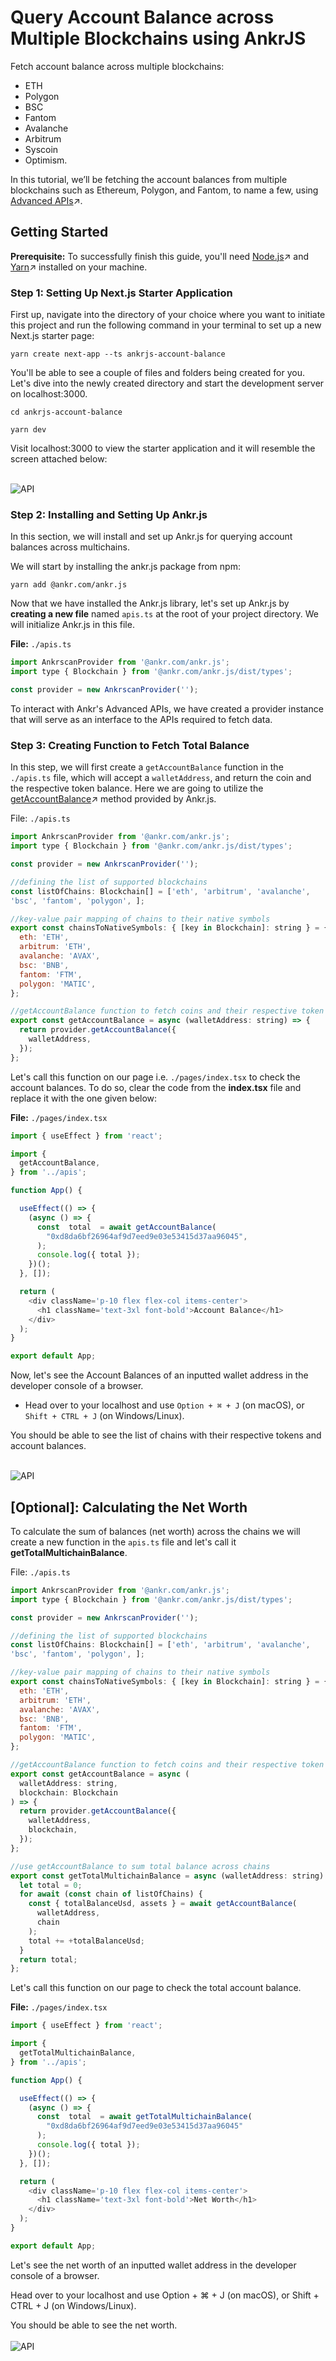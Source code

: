 # Query Account Balance across Multiple Blockchains using AnkrJS

Fetch account balance across multiple blockchains:

- ETH
- Polygon
- BSC
- Fantom
- Avalanche
- Arbitrum 
- Syscoin 
- Optimism.

In this tutorial, we’ll be fetching the account balances from multiple blockchains such as Ethereum, Polygon, and Fantom, to name a few, using [Advanced APIs](https://www.ankr.com/advanced-api/)↗.

## Getting Started

**Prerequisite:** To successfully finish this guide, you'll need [Node.js](https://nodejs.org/en/)↗ and [Yarn](https://yarnpkg.com/)↗ installed on your machine.

### Step 1: Setting Up Next.js Starter Application
First up, navigate into the directory of your choice where you want to initiate this project and run the following command in your terminal to set up a new Next.js starter page:

```
yarn create next-app --ts ankrjs-account-balance
```

You'll be able to see a couple of files and folders being created for you. Let's dive into the newly created directory and start the development server on localhost:3000.

```
cd ankrjs-account-balance
```
```
yarn dev
```

Visit localhost:3000 to view the starter application and it will resemble the screen attached below: 
<br></br>

<img src="/docs/build/nextjs.png" alt="API" class="responsive-pic"  />


### Step 2: Installing and Setting Up Ankr.js

In this section, we will install and set up Ankr.js for querying account balances across multichains.

We will start by installing the ankr.js package from npm:

```
yarn add @ankr.com/ankr.js
```

Now that we have installed the Ankr.js library, let's set up Ankr.js by **creating a new file** named `apis.ts` at the root of your project directory. We will initialize Ankr.js in this file.

**File:** `./apis.ts`
```javascript
import AnkrscanProvider from '@ankr.com/ankr.js';
import type { Blockchain } from '@ankr.com/ankr.js/dist/types';

const provider = new AnkrscanProvider('');

```
To interact with Ankr's Advanced APIs, we have created a provider instance that will serve as an interface to the APIs required to fetch data.


### Step 3: Creating Function to Fetch Total Balance

In this step, we will first create a `getAccountBalance` function in the `./apis.ts` file, which will accept a `walletAddress`, and return the coin and the respective token balance. Here we are going to utilize the [getAccountBalance](https://documenter.getpostman.com/view/19024547/UVsEVUGQ#74b5cc68-fba2-415c-a53b-28c08818f970)↗ method provided by Ankr.js. 

File: `./apis.ts`

```javascript
import AnkrscanProvider from '@ankr.com/ankr.js';
import type { Blockchain } from '@ankr.com/ankr.js/dist/types';

const provider = new AnkrscanProvider('');

//defining the list of supported blockchains
const listOfChains: Blockchain[] = ['eth', 'arbitrum', 'avalanche', 
'bsc', 'fantom', 'polygon', ];

//key-value pair mapping of chains to their native symbols
export const chainsToNativeSymbols: { [key in Blockchain]: string } = {
  eth: 'ETH',
  arbitrum: 'ETH',
  avalanche: 'AVAX',
  bsc: 'BNB',
  fantom: 'FTM',
  polygon: 'MATIC',
};

//getAccountBalance function to fetch coins and their respective token balances
export const getAccountBalance = async (walletAddress: string) => {
  return provider.getAccountBalance({
    walletAddress,
  });
};

```

Let's call this function on our page i.e. `./pages/index.tsx` to check the account balances. To do so, clear the code from the **index.tsx** file and replace it with the one given below:

**File:** `./pages/index.tsx`

```javascript
import { useEffect } from 'react';

import {
  getAccountBalance,
} from '../apis';

function App() {

  useEffect(() => {
    (async () => {
      const  total  = await getAccountBalance(
        "0xd8da6bf26964af9d7eed9e03e53415d37aa96045",
      );
      console.log({ total });
    })();
  }, []);

  return (
    <div className='p-10 flex flex-col items-center'>
      <h1 className='text-3xl font-bold'>Account Balance</h1>
    </div>
  );
}

export default App;

```

Now, let's see the Account Balances of an inputted wallet address in the developer console of a browser. 

- Head over to your localhost and use `Option + ⌘ + J` (on macOS), or `Shift + CTRL + J` (on Windows/Linux). 

You should be able to see the list of chains with their respective tokens and account balances. 
<br></br>

<img src="/docs/build/accbalance.png" alt="API" class="responsive-pic"  />


## [Optional]: Calculating the Net Worth

To calculate the sum of balances (net worth) across the chains we will create a new function in the `apis.ts` file and let's call it **getTotalMultichainBalance**.

File: `./apis.ts`

```javascript
import AnkrscanProvider from '@ankr.com/ankr.js';
import type { Blockchain } from '@ankr.com/ankr.js/dist/types';

const provider = new AnkrscanProvider('');

//defining the list of supported blockchains
const listOfChains: Blockchain[] = ['eth', 'arbitrum', 'avalanche', 
'bsc', 'fantom', 'polygon', ];

//key-value pair mapping of chains to their native symbols
export const chainsToNativeSymbols: { [key in Blockchain]: string } = {
  eth: 'ETH',
  arbitrum: 'ETH',
  avalanche: 'AVAX',
  bsc: 'BNB',
  fantom: 'FTM',
  polygon: 'MATIC',
};

//getAccountBalance function to fetch coins and their respective token balances
export const getAccountBalance = async (
  walletAddress: string,
  blockchain: Blockchain
) => {
  return provider.getAccountBalance({
    walletAddress,
    blockchain,
  });
};

//use getAccountBalance to sum total balance across chains
export const getTotalMultichainBalance = async (walletAddress: string) => {
  let total = 0;
  for await (const chain of listOfChains) {
    const { totalBalanceUsd, assets } = await getAccountBalance(
      walletAddress,
      chain
    );
    total += +totalBalanceUsd;
  }
  return total;
};

```
Let's call this function on our page to check the total account balance. 

**File:** `./pages/index.tsx`
```javascript
import { useEffect } from 'react';

import {
  getTotalMultichainBalance,
} from '../apis';

function App() {

  useEffect(() => {
    (async () => {
      const  total  = await getTotalMultichainBalance(
        "0xd8da6bf26964af9d7eed9e03e53415d37aa96045"
      );
      console.log({ total });
    })();
  }, []);

  return (
    <div className='p-10 flex flex-col items-center'>
      <h1 className='text-3xl font-bold'>Net Worth</h1>
    </div>
  );
}

export default App;

```
Let's see the net worth of an inputted wallet address in the developer console of a browser.

Head over to your localhost and use Option + ⌘ + J (on macOS), or Shift + CTRL + J (on Windows/Linux).

You should be able to see the net worth.
<br></br>
<img src="/docs/build/networth.png" alt="API" class="responsive-pic"/>


